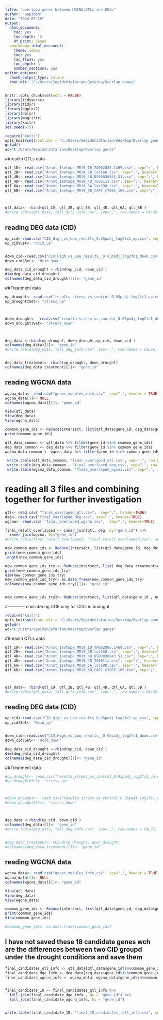 ---
title: "overlapp genes between WGCNA,QTLs and DEGs"
author: "Sepideh"
date: "2024-07-19"
output:
  html_document:
    toc: yes
    toc_depth: '3'
    df_print: paged
  rmarkdown::html_document:
    theme: cosmo
    toc: yes
    toc_float: yes
    toc_depth: 3
    number_sections: yes
editor_options:
  chunk_output_type: inline
  root.dir: "C:/Users/SepidehJafarian/Desktop/Overlap genes"
---

```{r, setup, include=TRUE, echo=TRUE, eval=FALSE, warning=FALSE}

knitr::opts_chunk$set(echo = FALSE)
library(tidyverse)
library(tidyr)
library(ggplot2)
library(dplyr)
library(magrittr)
library(knitr)
set.seed(675)
```




```{r, include=TRUE}
require("knitr")
opts_knit$set(root.dir = "C:/Users/SepidehJafarian/Desktop/Overlap genes")
getwd()
wd="C:/Users/SepidehJafarian/Desktop/Overlap genes"

```



##readin QTLs data


```{r, include=TRUE}
qtl_1D<- read.csv("Annot_Isotope_MR19_1D_TA002086.1469.csv", sep=";", header=TRUE)
qtl_2B<- read.csv("Annot_Isotope_MR19_2B_loc168.csv", sep=";", header=TRUE)
qtl_4B<- read.csv("Annot_Isotope_MR19_4B_BS00030843_51.csv", sep=";", header=TRUE)
qtl_4D<- read.csv("Annot_Isotope_MR19_4D_TG0011a.csv", sep=";", header=TRUE)
qtl_6A<- read.csv("Annot_Isotope_MR19_6A_loc188.csv", sep=";", header=TRUE)
qtl_6B<- read.csv("Annot_Isotope_MR19_6B_CAP7_c7065_166.csv", sep=";", header=TRUE)



qtl_data<- rbind(qtl_1D, qtl_2B, qtl_4B, qtl_4D, qtl_6A, qtl_6B )
#write.table(qtl_data, "all_qtls_info.csv", sep=",", row.names = FALSE, col.names = TRUE)
```


## reading DEG data (CID)

```{r, include=TRUE}
up_cid<-read.csv("CID_High_vs_Low_results_0.05padj_log2fc1_up.csv", sep=",", header=TRUE) 
up_cid$Set<- "Hcid_up" 


down_cid<-read.csv("CID_High_vs_Low_results__0.05padj_log2fc1_down.csv", sep=",", header=TRUE) 
down_cid$Set<- "Hcid_down"

deg_data_cid_drought <-rbind(up_cid, down_cid )
dim(deg_data_cid_drought)
colnames(deg_data_cid_drought)[1]<- "gene_id"
```


##Treatment data

```{r, include=TRUE}
up_drought<- read.csv("results_stress_vs_control_0.05padj_log2fc1_up.csv", sep=",", header=TRUE)
up_drought$Set<- "stress_up"



down_drought<-  read.csv("results_stress_vs_control_0.05padj_log2fc1_down.csv", sep=",", header=TRUE)
down_drought$Set<- "stress_down"



deg_data <-rbind(up_drought, down_drought,up_cid, down_cid )
colnames(deg_data)[1]<- "gene_id"
#write.table(deg_data, "all_deg_info.csv", sep=",", row.names = FALSE, col.names = TRUE)


deg_data_treatment<- rbind(up_drought, down_drought)
colnames(deg_data_treatment)[1]<- "gene_id"
```


## reading WGCNA data

```{r, include=TRUE}

wgcna_data<- read.csv("genes_modules_info.csv", sep=",", header = TRUE)
wgcna_data[1]<- NULL
colnames(wgcna_data)[1]<- "gene_id"
```




```{r, include=TRUE}
View(qtl_data)
View(deg_data)
View(wgcna_data)
```



```{r, include=TRUE}

common_gene_ids <- Reduce(intersect, list(qtl_data$gene_id, deg_data$gene_id, wgcna_data$gene_id))
print(common_gene_ids)
```



```{r, include=TRUE}
qtl_data_common <- qtl_data %>% filter(gene_id %in% common_gene_ids)
deg_data_common <- deg_data %>% filter(gene_id %in% common_gene_ids)
wgcna_data_common <- wgcna_data %>% filter(gene_id %in% common_gene_ids)

 write.table(qtl_data_common, "final_overlaped_qtl.csv", sep=",", row.names = FALSE, col.names = TRUE)
 write.table(deg_data_common , "final_overlaped_deg.csv", sep=",", row.names = FALSE, col.names = TRUE)
 write.table(wgcna_data_common, "final_overlaped_wgcna.csv", sep=",", row.names = FALSE, col.names = TRUE)

```




# reading all 3 files and combining together for further investigation

```{r, include=TRUE}

qtl<- read.csv( "final_overlaped_qtl.csv",  sep=",", header=TRUE)
deg<- read.csv("final_overlaped_deg.csv", sep=",", header=TRUE)
wgcna<- read.csv( "final_overlaped_wgcna.csv",  sep=",", header=TRUE)

```


```{r, include=TRUE}

final_result_overlapped <- inner_join(qtl, deg, by="gene_id") %>%
  inner_join(wgcna, by="gene_id")
#write.table(final_result_overlapped, "final_result_overlapped.csv", sep=",", row.names = FALSE, col.names = TRUE)

```


```{r, include=TRUE}

new_common_gene_ids <- Reduce(intersect, list(qtl_data$gene_id, deg_data_cid_drough$gene_id, wgcna_data$gene_id))
print(new_common_gene_ids)
length(new_common_gene_ids)
```







```{r, include=TRUE}

new_common_gene_ids_try <- Reduce(intersect, list( deg_data_treatment$gene_id,deg_data_cid_drought$gene_id, wgcna_data$gene_id))
print(new_common_gene_ids_try)
dim(new_common_gene_ids_try)
new_common_gene_ids_try<- as.data.frame(new_common_gene_ids_try)
colnames(new_common_gene_ids_try)[1]<- "gene_id"


new_common_gene_ids_try2<- Reduce(intersect, list(qtl_data$gene_id , new_common_gene_ids_try$gene_id))
```





#------------ considering DGE only for CIDs in droiught
```{r, include=TRUE}
require("knitr")
opts_knit$set(root.dir = "C:/Users/SepidehJafarian/Desktop/Overlap genes")
getwd()
wd="C:/Users/SepidehJafarian/Desktop/Overlap genes"

```



##readin QTLs data


```{r, include=TRUE}
qtl_1D<- read.csv("Annot_Isotope_MR19_1D_TA002086.1469.csv", sep=";", header=TRUE)
qtl_2B<- read.csv("Annot_Isotope_MR19_2B_loc168.csv", sep=";", header=TRUE)
qtl_4B<- read.csv("Annot_Isotope_MR19_4B_BS00030843_51.csv", sep=";", header=TRUE)
qtl_4D<- read.csv("Annot_Isotope_MR19_4D_TG0011a.csv", sep=";", header=TRUE)
qtl_6A<- read.csv("Annot_Isotope_MR19_6A_loc188.csv", sep=";", header=TRUE)
qtl_6B<- read.csv("Annot_Isotope_MR19_6B_CAP7_c7065_166.csv", sep=";", header=TRUE)



qtl_data<- rbind(qtl_1D, qtl_2B, qtl_4B, qtl_4D, qtl_6A, qtl_6B )
#write.table(qtl_data, "all_qtls_info.csv", sep=",", row.names = FALSE, col.names = TRUE)
```


## reading DEG data (CID)

```{r, include=TRUE}
up_cid<-read.csv("CID_High_vs_Low_results_0.05padj_log2fc1_up.csv", sep=",", header=TRUE) 
up_cid$Set<- "Hcid_up" 


down_cid<-read.csv("CID_High_vs_Low_results__0.05padj_log2fc1_down.csv", sep=",", header=TRUE) 
down_cid$Set<- "Hcid_down"

deg_data_cid_drought <-rbind(up_cid, down_cid )
dim(deg_data_cid_drought)
colnames(deg_data_cid_drought)[1]<- "gene_id"
```


##Treatment data

```{r, include=TRUE}
#up_drought<- read.csv("results_stress_vs_control_0.05padj_log2fc1_up.csv", sep=",", header=TRUE)
#up_drought$Set<- "stress_up"



#down_drought<-  read.csv("results_stress_vs_control_0.05padj_log2fc1_down.csv", sep=",", header=TRUE)
#down_drought$Set<- "stress_down"



deg_data <-rbind(up_cid, down_cid )
colnames(deg_data)[1]<- "gene_id"
#write.table(deg_data, "all_deg_info.csv", sep=",", row.names = FALSE, col.names = TRUE)


#deg_data_treatment<- rbind(up_drought, down_drought)
#colnames(deg_data_treatment)[1]<- "gene_id"
```


## reading WGCNA data

```{r, include=TRUE}

wgcna_data<- read.csv("genes_modules_info.csv", sep=",", header = TRUE)
wgcna_data[1]<- NULL
colnames(wgcna_data)[1]<- "gene_id"
```




```{r, include=TRUE}
View(qtl_data)
View(deg_data)
View(wgcna_data)
```



```{r, include=TRUE}

common_gene_ids <- Reduce(intersect, list(qtl_data$gene_id, deg_data$gene_id, wgcna_data$gene_id))
print(common_gene_ids)
View(common_gene_ids)

#common_gene_ids<- as.data.frame(common_gene_ids)
```



## I have not saved these 18 candidate genes wch are the differences between two CID groupd under the drought conditions and save them 


```{r, include=TRUE}
final_candidates_qtl_info <- qtl_data[qtl_data$gene_id%in%common_gene_ids, ]
final_candidate_dge_info <- deg_data[deg_data$gene_id%in%common_gene_ids, ]
final_candidate_wgcna_info <- wgcna_data[ wgcna_data$gene_id%in%common_gene_ids, ]


final_candidate_18 <- final_candidates_qtl_info %>%
  full_join(final_candidate_dge_info , by = "gene_id") %>%
  full_join(final_candidate_wgcna_info, by = "gene_id")


write.table(final_candidate_18, "final_18_candidates_full_info.csv", sep=",", row.names = FALSE)
```

